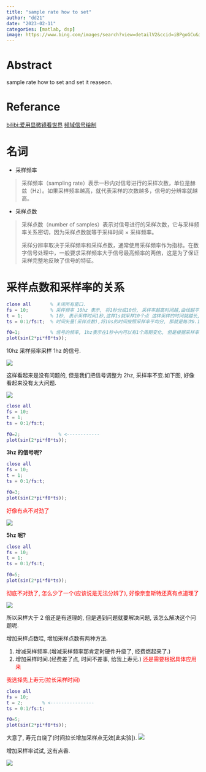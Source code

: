 ```yaml
---
title: "sample rate how to set"
author: "dd21"
date: "2023-02-11"
categories: [matlab, dsp]
image: https://www.bing.com/images/search?view=detailV2&ccid=iBPgoGCu&id=91BEA2D42A2ECBFFA1172BD17D385D7928429D71&thid=OIP.iBPgoGCuGg3uvQdwWMT3wQHaDd&mediaurl=https%3a%2f%2fpic4.zhimg.com%2fv2-5c7beb43ec0e932bb90bc3992c472197_1440w.jpg%3fsource%3d172ae18b&exph=418&expw=896&q=%e6%95%b0%e5%ad%97%e4%bf%a1%e5%8f%b7%e5%a4%84%e7%90%86&simid=608003954649140442&FORM=IRPRST&ck=0D06B51B3E06C625AA12C7D019A751E1&selectedIndex=3
---
```


# Abstract

sample rate how to set and set it reaseon.

# Referance

[bilibi:爱用显微镜看世界](https://space.bilibili.com/481081325/video?tid=0&page=2&keyword=&order=pubdate)
[频域信号绘制](https://www.bilibili.com/video/BV1MS4y1B79R?t=3.4)

# 名词

- 采样频率

> 采样频率（sampling rate）表示一秒内对信号进行的采样次数，单位是赫兹（Hz）。如果采样频率越高，就代表采样的次数越多，信号的分辨率就越高。

- 采样点数

> 采样点数（number of samples）表示对信号进行的采样次数，它与采样频率关系密切，因为采样点数就等于采样时间 × 采样频率。
>
> 采样分辨率取决于采样频率和采样点数，通常使用采样频率作为指标。在数字信号处理中，一般要求采样频率大于信号最高频率的两倍，这是为了保证采样完整地反映了信号的特征。

# 采样点数和采样率的关系

```matlab
close all       % 关闭所有窗口.
fs = 10;        % 采样频率 10hz 表示, 将1秒分成10份, 采样率越高时间越,曲线越平滑[这里10个点, 不知道为什么会多一个]
t = 1;          % 1秒, 表示采样时间1秒,这样1s就采样10个点 这样采样的时间就越长,信号的周期也越多
ts = 0:1/fs:t;  % 时间矢量(采样点数),将10s的时间按照采样率平均分, 那就是每次0.1时间步进.

f0=1;           % 信号的频率, 1hz表示在1秒中内可以有1个周期变化, 但是根据采样率,所能分辨的频率和采样率有关,如果采样率没有
plot(sin(2*pi*f0*ts));
```

10hz 采样频率采样 1hz 的信号.

![](https://raw.githubusercontent.com/fly-t/images/main/blog/index-2023-02-11-14-18-43.png)

这样看起来是没有问题的, 但是我们把信号调整为 2hz, 采样率不变.如下图, 好像看起来没有太大问题.

![](https://raw.githubusercontent.com/fly-t/images/main/blog/index-2023-02-11-14-34-46.png)

```matlab
close all
fs = 10;
t = 1;
ts = 0:1/fs:t;

f0=2;              % <------------
plot(sin(2*pi*f0*ts));
```

**3hz 的信号呢?**

```matlab
close all
fs = 10;
t = 1;
ts = 0:1/fs:t;

f0=3;
plot(sin(2*pi*f0*ts));
```

<font color='red'> 好像有点不对劲了 </font>

![](https://raw.githubusercontent.com/fly-t/images/main/blog/index-2023-02-11-14-37-03.png)

**5hz 呢?**

```matlab
close all
fs = 10;
t = 1;
ts = 0:1/fs:t;

f0=5;
plot(sin(2*pi*f0*ts));
```

<font color='red'>彻底不对劲了, 怎么少了一个(应该说是无法分辨了), 好像奈奎斯特还真有点道理了 </font>

![](https://raw.githubusercontent.com/fly-t/images/main/blog/index-2023-02-11-14-41-09.png)

所以采样大于 2 倍还是有道理的, 但是遇到问题就要解决问题, 该怎么解决这个问题呢.

增加采样点数哇, 增加采样点数有两种方法.

1. 增减采样频率.(增减采样频率那肯定时硬件升级了, 经费燃起来了.)
2. 增加采样时间.(经费差了点, 时间不差事, 给我上寿元.)<font color='red'> 还是需要根据具体应用来</font>

<font color='red'> 我选择先上寿元(拉长采样时间)</font>

```matlab
close all
fs = 10;
t = 2;       % <----------------
ts = 0:1/fs:t;

f0=5;
plot(sin(2*pi*f0*ts));
```

大意了, 寿元白烧了(时间拉长增加采样点无效[此实验]).
![](https://raw.githubusercontent.com/fly-t/images/main/blog/index-2023-02-11-14-56-03.png)

增加采样率试试, 这有点香.

![](https://raw.githubusercontent.com/fly-t/images/main/blog/index-2023-02-11-15-00-12.png)
